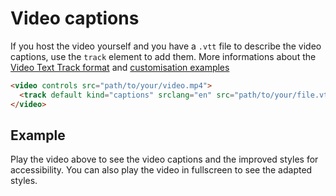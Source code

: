 
<Meta of={VideoStories} />

# Video captions

If you host the video yourself and you have a `.vtt` file to describe the video captions, use the `track` element to add them. More informations about the [Video Text Track format](https://www.w3.org/TR/webvtt1/) and [customisation examples](https://css-tricks.com/improving-video-accessibility-with-webvtt/)

```html
<video controls src="path/to/your/video.mp4">
  <track default kind="captions" srclang="en" src="path/to/your/file.vtt" />
</video>
```

## Example

Play the video above to see the video captions and the improved styles for accessibility. You can also play the video in fullscreen to see the adapted styles.

<Canvas of={VideoStories.Example} />
